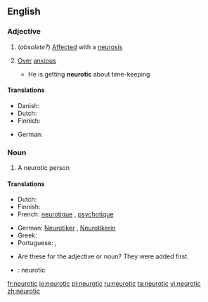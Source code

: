 ==English==

===Adjective===
{{en-adj}}

# (''obsolete?'') [[affected|Affected]] with a [[neurosis]]
# {{informal}} [[over|Over]] [[anxious]]
#* He is getting '''neurotic''' about time-keeping

====Translations====
{{trans-top|}}
* Danish: {{t|da|neurotisk}}
* Dutch: {{t+|nl|neurotisch}}
* Finnish: {{t+|fi|neuroottinen}}
{{trans-mid}}
* German: {{t+|de|neurotisch}}
{{trans-bottom}}

===Noun===
{{en-noun}}

# A neurotic person

====Translations====
{{trans-top|neurotic person}}
* Dutch: {{t|nl|neuroot|m}}
* Finnish: {{t+|fi|neurootikko}}
* French: [[neurotique]] {{m}}, [[psychotique]] {{m}}
{{trans-mid}}
* German: [[Neurotiker]] {{m}}, [[Neurotikerin]] {{f}}
* Greek: {{t|el|νευρωτικός|m|tr=nevrotikós}}
* Portuguese: {{t-|pt|neurótico|m}}, {{t-|pt|neurótica|f}}
{{trans-bottom}}

{{checktrans}}
* Are these for the adjective or noun? They were added first.
* {{ttbc|Interlingua}}: neurotic

[[fr:neurotic]]
[[io:neurotic]]
[[pl:neurotic]]
[[ru:neurotic]]
[[ta:neurotic]]
[[vi:neurotic]]
[[zh:neurotic]]